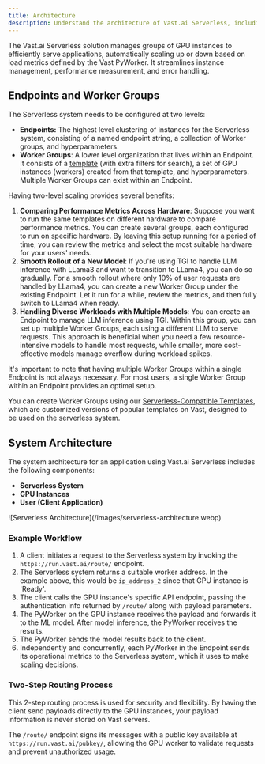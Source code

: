 ```yaml
---
title: Architecture
description: Understand the architecture of Vast.ai Serverless, including the Serverless System, GPU Instances, and User (Client Application). Learn how the system works, how to use the routing process, and how to create Worker Groups.
---
```


The Vast.ai Serverless solution manages groups of GPU instances to efficiently serve applications, automatically scaling up or down based on load metrics defined by the Vast PyWorker. It streamlines instance management, performance measurement, and error handling.

## Endpoints and Worker Groups

The Serverless system needs to be configured at two levels:

- **Endpoints:** The highest level clustering of instances for the Serverless system, consisting of a named endpoint string, a collection of Worker groups, and hyperparameters.
- **Worker Groups**: A lower level organization that lives within an Endpoint. It consists of a [template](/documentation/instances/templates) (with extra filters for search), a set of GPU instances (workers) created from that template, and hyperparameters. Multiple Worker Groups can exist within an Endpoint.

Having two-level scaling provides several benefits:

1. **Comparing Performance Metrics Across Hardware**: Suppose you want to run the same templates on different hardware to compare performance metrics. You can create several groups, each configured to run on specific hardware. By leaving this setup running for a period of time, you can review the metrics and select
   the most suitable hardware for your users' needs.
2. **Smooth Rollout of a New Model**: If you're using TGI to handle LLM inference with LLama3 and want to transition to LLama4, you can do so gradually. For a smooth rollout where only 10% of user requests are handled by LLama4, you can create a new Worker Group under the existing Endpoint. Let it run for a while,
   review the metrics, and then fully switch to LLama4 when ready.
3. **Handling Diverse Workloads with Multiple Models**: You can create an Endpoint to manage LLM inference using TGI. Within this group, you can set up multiple
   Worker Groups, each using a different LLM to serve requests. This approach is beneficial when you need a few resource-intensive models to handle most requests, while smaller, more cost-effective models manage overflow during workload spikes.

It's important to note that having multiple Worker Groups within a single Endpoint is not always necessary. For most users, a single Worker Group within an Endpoint provides an optimal setup.

You can create Worker Groups using our [Serverless-Compatible Templates](/documentation/serverless/text-generation-inference-tgi), which are customized versions of popular templates on Vast, designed to be used on the serverless system.

## System Architecture

The system architecture for an application using Vast.ai Serverless includes the following components:

- **Serverless System**&#x20;
- **GPU Instances**&#x20;
- **User (Client Application)**

<Frame caption="Serverless Architecture">
![Serverless Architecture](/images/serverless-architecture.webp)
</Frame>

### Example Workflow&#x20;

1. A client initiates a request to the Serverless system by invoking the `https://run.vast.ai/route/` endpoint.
2. The Serverless system returns a suitable worker address. In the example above, this would be `ip_address_2` since that GPU instance is 'Ready'.
3. The client calls the GPU instance's specific API endpoint, passing the authentication info returned by `/route/` along with payload parameters.
4. The PyWorker on the GPU instance receives the payload and forwards it to the ML model. After model inference, the PyWorker receives the results.
5. The PyWorker sends the model results back to the client.
6. Independently and concurrently, each PyWorker in the Endpoint sends its operational metrics to the Serverless system, which it uses to make scaling decisions.

### Two-Step Routing Process

This 2-step routing process is used for security and flexibility. By having the client send payloads directly to the GPU instances, your payload information is never stored on Vast servers.

The `/route/` endpoint signs its messages with a public key available at `https://run.vast.ai/pubkey/`, allowing the GPU worker to validate requests and prevent unauthorized usage.
